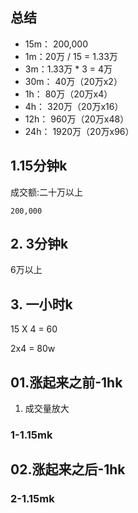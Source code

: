 
## 总结
* 15m： 200,000
* 1m：20万 / 15 = 1.33万
* 3m：1.33万 * 3 = 4万
* 30m： 40万（20万x2）
* 1h： 80万（20万x4）
* 4h： 320万（20万x16）
* 12h： 960万（20万x48）
* 24h： 1920万（20万x96）

## 1.15分钟k

成交额:二十万以上
```
200,000
```

<ImageRender alt='test1' width='50%' height='auto' path='/trader2/01-ftt-0302.jpg' />

## 2. 3分钟k
6万以上

## 3. 一小时k

15 X 4 = 60

2x4 = 80w


## 01.涨起来之前-1hk
1. 成交量放大

<ImageRender alt='test1' width='80%' height='auto' path='/trader2/01-ftm.png' />

### 1-1.15mk
<ImageRender alt='test1' width='80%' height='auto' path='/trader2/01-ftm3.png' />

## 02.涨起来之后-1hk
<ImageRender alt='test1' width='80%' height='auto' path='/trader2/01-ftm2.png' />

### 2-1.15mk
<ImageRender alt='test1' width='80%' height='auto' path='/trader2/01-ftm4.png' />